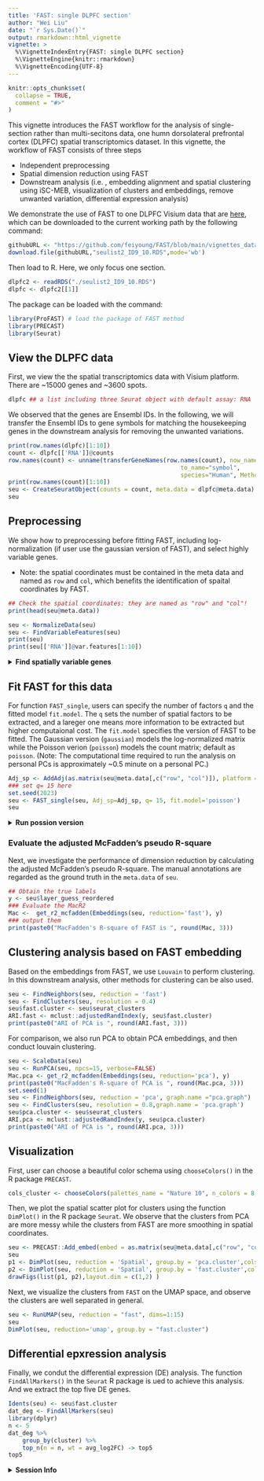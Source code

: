 ---
title: 'FAST: single DLPFC section'
author: "Wei Liu"
date: "`r Sys.Date()`"
output: rmarkdown::html_vignette
vignette: >
  %\VignetteIndexEntry{FAST: single DLPFC section}
  %\VignetteEngine{knitr::rmarkdown}
  %\VignetteEncoding{UTF-8}
---
  
```{r, include = FALSE}
knitr::opts_chunk$set(
  collapse = TRUE,
  comment = "#>"
)
```
This vignette introduces the FAST workflow for the analysis of  single-section rather than multi-secitons data, one humn dorsolateral prefrontal cortex (DLPFC) spatial transcriptomics dataset. In this vignette, the workflow of FAST consists of three steps

* Independent preprocessing
* Spatial dimension reduction using FAST
* Downstream analysis (i.e. , embedding alignment and spatial clustering using iSC-MEB, visualization of clusters and embeddings, remove unwanted variation, differential expression analysis)



We demonstrate the use of FAST to one DLPFC Visium data that are [here](https://github.com/feiyoung/ProFAST/tree/main/vignettes_data), which can be downloaded to the current working path by the following command:
```{r eval=FALSE}
githubURL <- "https://github.com/feiyoung/FAST/blob/main/vignettes_data/seulist2_ID9_10.RDS?raw=true"
download.file(githubURL,"seulist2_ID9_10.RDS",mode='wb')

```
Then load to R. Here, we only focus one section.
```{r  eval =FALSE}
dlpfc2 <- readRDS("./seulist2_ID9_10.RDS")
dlpfc <- dlpfc2[[1]]
```

The package can be loaded with the command:
```{r  eval =FALSE}
library(ProFAST) # load the package of FAST method
library(PRECAST)
library(Seurat)
```

## View the DLPFC data
First, we view the the  spatial transcriptomics data with Visium platform. There are ~15000 genes  and ~3600 spots.
```{r  eval =FALSE}
dlpfc ## a list including three Seurat object with default assay: RNA
```

We observed that the genes are Ensembl IDs. In the following, we will transfer the Ensembl IDs to gene symbols for matching the housekeeping genes in the downstream analysis for removing the unwanted variations.
```{r  eval =FALSE}
print(row.names(dlpfc)[1:10])
count <- dlpfc[['RNA']]@counts
row.names(count) <- unname(transferGeneNames(row.names(count), now_name = "ensembl",
                                                 to_name="symbol",
                                                 species="Human", Method='eg.db'))
print(row.names(count)[1:10])
seu <- CreateSeuratObject(counts = count, meta.data = dlpfc@meta.data)
seu
```

## Preprocessing
We show how to preprocessing before fitting FAST, including log-normalization (if user use the gaussian version of FAST), and select highly variable genes.

* Note: the spatial coordinates must be contained in the meta data and named as `row` and `col`, which benefits the identification of spaital coordinates by FAST.

```{r  eval =FALSE}
## Check the spatial coordinates: they are named as "row" and "col"!
print(head(seu@meta.data))
```

```{r  eval =FALSE}
seu <- NormalizeData(seu)
seu <- FindVariableFeatures(seu)
print(seu)
print(seu[['RNA']]@var.features[1:10])
```
<details>
  <summary>**Find spatially variable genes**</summary>
Users can also use the spatially variable genes by the following command:
```{r  eval = FALSE}
set.seed(2023)
seu <- DR.SC::FindSVGs(seu)
### Check the results
print(seu[['RNA']]@var.features[1:10])
```
</details>
  


## Fit FAST for this data

For function `FAST_single`, users can specify the number of factors `q` and the fitted model `fit.model`. The `q` sets the number of spatial factors to be extracted, and a lareger one means more information to be extracted but higher computaional cost. The `fit.model` specifies the version of FAST to be fitted. The Gaussian version (`gaussian`) models the log-normalized matrix while the Poisson verion (`poisson`) models the count matrix; default as `poisson`.  (Note: The computational time required to run the analysis on personal PCs is approximately ~0.5 minute on a personal PC.)
```{r  eval =FALSE}
Adj_sp <- AddAdj(as.matrix(seu@meta.data[,c("row", "col")]), platform = "Visium")
### set q= 15 here
set.seed(2023)
seu <- FAST_single(seu, Adj_sp=Adj_sp, q= 15, fit.model='poisson')
seu
```

<details>
  <summary>**Run possion version**</summary>
  Users can also use the gaussian version by the following command:
```{r  eval = FALSE}
Adj_sp <- AddAdj(as.matrix(seu@meta.data[,c("row", "col")]), platform = "Visium")
set.seed(2023)
seu <- FAST_single(dlpfc, Adj_sp=Adj_sp, q= 15, fit.model='gaussian')
### Check the results
seu
```
</details>
  
### Evaluate the adjusted McFadden's pseudo R-square
Next, we investigate the performance of dimension reduction by calculating the adjusted McFadden's pseudo R-square. The manual annotations are regarded as the ground truth in the `meta.data` of `seu`.

```{r  eval =FALSE}
## Obtain the true labels
y <- seu$layer_guess_reordered
### Evaluate the MacR2
Mac <-  get_r2_mcfadden(Embeddings(seu, reduction='fast'), y)
### output them
print(paste0("MacFadden's R-square of FAST is ", round(Mac, 3)))
```


## Clustering analysis based on FAST embedding
Based on the embeddings from FAST, we use `Louvain` to  perform clustering. In this downstream analysis, other methods for clustering can be also used. 

```{r  eval =FALSE}
seu <- FindNeighbors(seu, reduction = 'fast')
seu <- FindClusters(seu, resolution = 0.4)
seu$fast.cluster <- seu$seurat_clusters
ARI.fast <- mclust::adjustedRandIndex(y, seu$fast.cluster)
print(paste0("ARI of PCA is ", round(ARI.fast, 3)))
```

For comparison, we also run PCA to obtain PCA embeddings, and then conduct louvain clustering.
```{r  eval =FALSE}
seu <- ScaleData(seu)
seu <- RunPCA(seu, npcs=15, verbose=FALSE)
Mac.pca <- get_r2_mcfadden(Embeddings(seu, reduction='pca'), y)
print(paste0("MacFadden's R-square of PCA is ", round(Mac.pca, 3)))
set.seed(1)
seu <- FindNeighbors(seu, reduction = 'pca', graph.name ="pca.graph")
seu <- FindClusters(seu, resolution = 0.8,graph.name = 'pca.graph') 
seu$pca.cluster <- seu$seurat_clusters
ARI.pca <- mclust::adjustedRandIndex(y, seu$pca.cluster)
print(paste0("ARI of PCA is ", round(ARI.pca, 3)))
```
## Visualization
First, user can choose a beautiful color schema using `chooseColors()` in the R package `PRECAST`.
```{r  eval =FALSE}
cols_cluster <- chooseColors(palettes_name = "Nature 10", n_colors = 8, plot_colors = TRUE)
```

Then, we plot the spatial scatter plot for clusters using the function `DimPlot()` in the R package `Seurat`. We observe that the clusters from PCA are more messy while the clusters from FAST are more smoothing in spatial coordinates.
```{r  eval =FALSE, fig.width=8, fig.height=3}
seu <- PRECAST::Add_embed(embed = as.matrix(seu@meta.data[,c("row", "col")]), seu, embed_name = 'Spatial')
seu
p1 <- DimPlot(seu, reduction = 'Spatial', group.by = 'pca.cluster',cols = cols_cluster, pt.size = 1.5)
p2 <- DimPlot(seu, reduction = 'Spatial', group.by = 'fast.cluster',cols = cols_cluster, pt.size = 1.5)
drawFigs(list(p1, p2),layout.dim = c(1,2) )
```


Next, we visualize the clusters from `FAST` on the UMAP space, and observe the clusters are well separated in general.
```{r  eval =FALSE, fig.width=5, fig.height=4}
seu <- RunUMAP(seu, reduction = "fast", dims=1:15)
seu
DimPlot(seu, reduction='umap', group.by = "fast.cluster")
```



## Differential epxression analysis
Finally, we condut the differential expression (DE) analysis. The function `FindAllMarkers()` in the `Seurat` R package is ued to achieve this analysis. And we extract the top five DE genes.
```{r  eval =FALSE}
Idents(seu) <- seu$fast.cluster
dat_deg <- FindAllMarkers(seu)
library(dplyr)
n <- 5
dat_deg %>%
    group_by(cluster) %>%
    top_n(n = n, wt = avg_log2FC) -> top5
top5
```



<details>
<summary>**Session Info**</summary>
```{r}
sessionInfo()
```
</details>